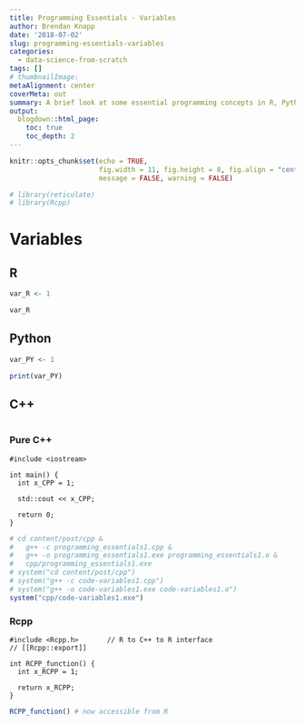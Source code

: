 ```yaml
---
title: Programming Essentials - Variables
author: Brendan Knapp
date: '2018-07-02'
slug: programming-essentials-variables
categories:
  - data-science-from-scratch
tags: []
# thumbnailImage: 
metaAlignment: center
coverMeta: out
summary: A brief look at some essential programming concepts in R, Python, and C++/Rcpp.
output:
  blogdown::html_page:
    toc: true
    toc_depth: 2
---
```


```r
knitr::opts_chunk$set(echo = TRUE,
                      fig.width = 11, fig.height = 8, fig.align = "center",
                      message = FALSE, warning = FALSE)
```

```r
# library(reticulate)
# library(Rcpp)
```

# Variables

## R

```r
var_R <- 1

var_R
```

## Python

```r
var_PY <- 1

print(var_PY)
```


## C++

```Rcpp
```

### Pure C++

```Rcpp
#include <iostream>

int main() {
  int x_CPP = 1;

  std::cout << x_CPP;
  
  return 0;
}
```

```r
# cd content/post/cpp & 
#   g++ -c programming_essentials1.cpp &
#   g++ -o programming_essentials1.exe programming_essentials1.o & 
#   cpp/programming_essentials1.exe
# system("cd content/post/cpp")
# system("g++ -c code-variables1.cpp")
# system("g++ -o code-variables1.exe code-variables1.o")
system("cpp/code-variables1.exe")
```

### Rcpp

```Rcpp
#include <Rcpp.h>       // R to C++ to R interface
// [[Rcpp::export]]

int RCPP_function() {
  int x_RCPP = 1;
  
  return x_RCPP;
}
```

```r
RCPP_function() # now accessible from R
```


